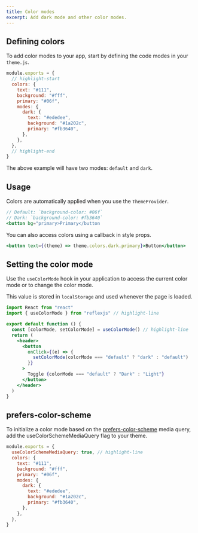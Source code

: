 ```yaml
---
title: Color modes
excerpt: Add dark mode and other color modes.
---
```


## Defining colors

To add color modes to your app, start by defining the code modes in your `theme.js`.

```js title=theme.js
module.exports = {
  // highlight-start
  colors: {
    text: "#111",
    background: "#fff",
    primary: "#06f",
    modes: {
      dark: {
        text: "#ededee",
        background: "#1a202c",
        primary: "#fb3640",
      },
    },
  },
  // highlight-end
}
```

The above example will have two modes: `default` and `dark`.

## Usage

Colors are automatically applied when you use the `ThemeProvider`.

```jsx
// Default: `background-color: #06f`
// Dark: `background-color: #fb3640`
<button bg="primary>Primary</button
```

You can also access colors using a callback in style props.

```jsx
<button text={(theme) => theme.colors.dark.primary}>Button</button>
```

## Setting the color mode

Use the `useColorMode` hook in your application to access the current color mode or to change the color mode.

<Callout>


This value is stored in `localStorage` and used whenever the page is loaded.

</Callout>


```jsx
import React from "react"
import { useColorMode } from "reflexjs" // highlight-line

export default function () {
  const [colorMode, setColorMode] = useColorMode() // highlight-line
  return (
    <header>
      <button
        onClick={(e) => {
          setColorMode(colorMode === "default" ? "dark" : "default")
        }}
      >
        Toggle {colorMode === "default" ? "Dark" : "Light"}
      </button>
    </header>
  )
}
```

## prefers-color-scheme

To initialize a color mode based on the [prefers-color-scheme](https://developer.mozilla.org/en-US/docs/Web/CSS/@media/prefers-color-scheme) media query, add the useColorSchemeMediaQuery flag to your theme.

```js title=theme.js
module.exports = {
  useColorSchemeMediaQuery: true, // highlight-line
  colors: {
    text: "#111",
    background: "#fff",
    primary: "#06f",
    modes: {
      dark: {
        text: "#ededee",
        background: "#1a202c",
        primary: "#fb3640",
      },
    },
  },
}
```
